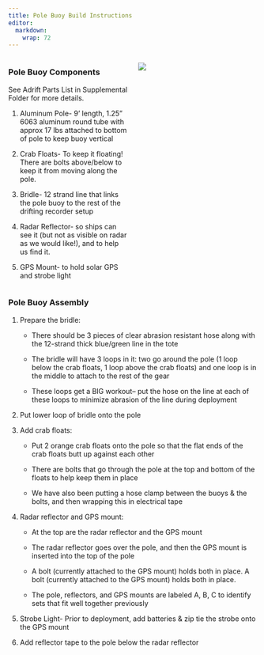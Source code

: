 ```yaml
---
title: Pole Buoy Build Instructions
editor: 
  markdown: 
    wrap: 72
---
```

::: columns
::: {.column width="50%"}

### Pole Buoy Components

See Adrift Parts List in Supplemental Folder for more details.

1.  Aluminum Pole- 9' length, 1.25" 6063 aluminum round tube with approx
    17 lbs attached to bottom of pole to keep buoy vertical

2.  Crab Floats- To keep it floating! There are bolts above/below to
    keep it from moving along the pole.

3.  Bridle- 12 strand line that links the pole buoy to the rest of the
    drifting recorder setup

4.  Radar Reflector- so ships can see it (but not as visible on radar as
    we would like!), and to help us find it.

5.  GPS Mount- to hold solar GPS and strobe light

:::
::: {.column width="50%"}

![](images/SWFSC-Drifter-PoleBuoy-Diagram.png)

:::
:::

### Pole Buoy Assembly

1.  Prepare the bridle:

    -   There should be 3 pieces of clear abrasion resistant hose along
        with the 12-strand thick blue/green line in the tote

    -   The bridle will have 3 loops in it: two go around the pole (1
        loop below the crab floats, 1 loop above the crab floats) and
        one loop is in the middle to attach to the rest of the gear

    -   These loops get a BIG workout-- put the hose on the line at each
        of these loops to minimize abrasion of the line during
        deployment

2.  Put lower loop of bridle onto the pole

3.  Add crab floats:

    -   Put 2 orange crab floats onto the pole so that the flat ends of
        the crab floats butt up against each other

    -   There are bolts that go through the pole at the top and bottom
        of the floats to help keep them in place

    -   We have also been putting a hose clamp between the buoys & the
        bolts, and then wrapping this in electrical tape

4.  Radar reflector and GPS mount:

    -   At the top are the radar reflector and the GPS mount

    -   The radar reflector goes over the pole, and then the GPS mount
        is inserted into the top of the pole

    -   A bolt (currently attached to the GPS mount) holds both in
        place. A bolt (currently attached to the GPS mount) holds both
        in place.

    -   The pole, reflectors, and GPS mounts are labeled A, B, C to
        identify sets that fit well together previously

5.  Strobe Light- Prior to deployment, add batteries & zip tie the
    strobe onto the GPS mount

6.  Add reflector tape to the pole below the radar reflector
